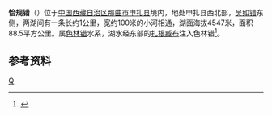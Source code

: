 {{ViewTibetanScript}}
{{Infobox_lake
 |湖泊名稱 =恰规错
 |湖泊照片 = Jargö Tso in Tibet.jpg
 |湖泊照片標題 = 
 |測深圖 =
 |測深圖標題 =
 |湖泊所在地 = [[中国|中国]][[西藏|西藏]]
 |座標 = {{coord |31|49|N|88|14|E|display=inline,title|scale:500000_type:waterbody_region:CN}}
 |湖泊類別 = [[淡水湖|淡水湖]]
 |流入 =
 |流出 =[[扎根臧布|扎根臧布]] 
 |集水區面積 =14,714平方公里
 |集水區國家 =
 |湖泊長度 =27.2公里
 |湖泊闊度 = 最大7.9公里<br />平均3.26公里
 |湖泊面積 =88.5平方公里
 |平均深度 = 
 |最深深度 = 
 |水體體積 = 
 |湖水停留時間 =
 |湖岸線長度 =
 |海拔高度 = 4547米
 |湖中島嶼 =
 |湖邊城鎮 =
}}
{{Location map
 |China Tibet
 |mark=<!--dot-->Blue pog.svg
 |lat_deg=31|lat_min=49|lat_sec =
 |lon_deg=88|lon_min=14|lon_sec =
 |caption=恰规错在[[西藏|西藏]]的位置。
 |position=right
 |width=350
 |float=right
}}
'''恰规错'''（{{bo|z=བྱ་རྒོད་མཚོ།|w=bya rgod mtsho|t=Jargö Tso}}）位于[[中国|中国]][[西藏自治区|西藏自治区]][[那曲市|那曲市]][[申扎县|申扎县]]境内，地处申扎县西北部，[[吴如错|吴如错]]东侧，两湖间有一条长约1公里，宽约100米的小河相通，湖面海拔4547米，面积88.5平方公里。属[[色林错|色林错]]水系，湖水经东部的[[扎根臧布|扎根臧布]]注入色林错<ref>{{cite book zh |author=王苏民 窦鸿身 |title=中国湖泊志 |format=M |edition=1 |location=北京 |publisher=科学出版社 |date=1998|pages=419|id= ISBN 7-03-006706-1}}</ref>。
==参考资料==
{{reflist}}

[[Category:申扎县湖泊|Q]]